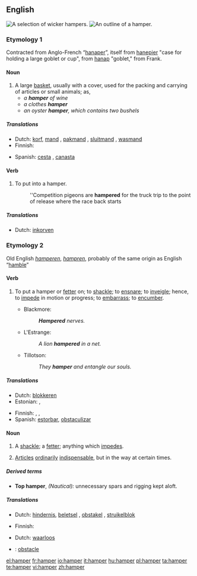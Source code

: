 {{wikipedia}}
==English==
[[Image:Baskets Wicker.jpg|thumb|A selection of wicker hampers.]]
[[Image:Hamper.jpg|thumb|An outline of a hamper.]]

===Etymology 1===
Contracted from Anglo-French “[[hanaper]]”, itself  from {{etyl|fro}} [[hanepier]] "case for holding a large goblet or cup", from [[hanap]] "goblet," from Frank.

====Noun====
{{en-noun}}

# A large [[basket]], usually with a cover, used for the packing and carrying of articles or small animals; as,
#* ''a '''hamper''' of wine''
#* ''a clothes '''hamper'''''
#* ''an oyster '''hamper''', which contains two bushels''

=====Translations=====
{{trans-top|large basket, usually with a cover, used for the packing and carrying of articles}}
* Dutch: [[korf]], [[mand]] {{m}}, [[pakmand]] {{m}}, [[sluitmand]] {{m}}, [[wasmand]] {{m}}
* Finnish: {{t+|fi|kori}}
{{trans-mid}}
* Spanish: [[cesta]] {{f}}, [[canasta]] {{f}}
{{trans-bottom}}

====Verb====
{{en-verb}}

# {{transitive}} To put into a hamper.
#: ''Competition pigeons are '''hampered''' for the truck trip to the point of release where the race back starts

=====Translations=====
* Dutch: [[inkorven]]

===Etymology 2===
Old English ''[[hamperen]]'', ''[[hampren]]'', probably of the same origin as English “[[hamble]]”

====Verb====
{{en-verb}}

# {{transitive}} To put a hamper or [[fetter]] on; to [[shackle]]; to [[ensnare]]; to [[inveigle]]; hence, to [[impede]] in motion or progress; to [[embarrass]]; to [[encumber]].
#* Blackmore:
#*: '''''Hampered''' nerves.''
#* L'Estrange:
#*: ''A lion '''hampered''' in a net.''
#* Tillotson:
#*: ''They '''hamper''' and entangle our souls.''

=====Translations=====
{{trans-top|To put a hamper or fetter on; to shackle; to ensnare; to inveigle}}
* Dutch: [[blokkeren]]
* Estonian: {{t|et|takistama}}, {{t|et|segama}}
{{trans-mid}}
* Finnish: {{t+|fi|haitata}}, {{t-|fi|vaikeuttaa}}, {{t+|fi|estää}}
* Spanish: [[estorbar]], [[obstaculizar]]
{{trans-bottom}}

====Noun====
{{en-noun}}

# A [[shackle]]; a [[fetter]]; anything which [[impede]]s.
# {{nautical}} [[articles|Articles]] [[ordinary|ordinarily]] [[indispensable]], but in the way at certain times.

=====Derived terms=====
* '''Top hamper''', ''(Nautical):'' unnecessary spars and rigging kept aloft.

=====Translations=====
{{trans-top|A shackle; a fetter; anything which impedes}}
* Dutch: [[hindernis]], [[beletsel]] {{n}}, [[obstakel]] {{n}}, [[struikelblok]] {{n}}
{{trans-mid}}
* Finnish: {{t-|fi|kahle}}
{{trans-bottom}}

{{trans-top|Articles ordinarily indispensable, but in the way at certain times}}
* Dutch: [[waarloos]]
{{trans-mid}}
{{trans-bottom}}

{{checktrans-top}}
* {{ttbc|French}}: [[obstacle]] {{m}}
{{checktrans-mid}}
{{checktrans-bottom}}

[[el:hamper]]
[[fr:hamper]]
[[io:hamper]]
[[it:hamper]]
[[hu:hamper]]
[[pl:hamper]]
[[ta:hamper]]
[[te:hamper]]
[[vi:hamper]]
[[zh:hamper]]